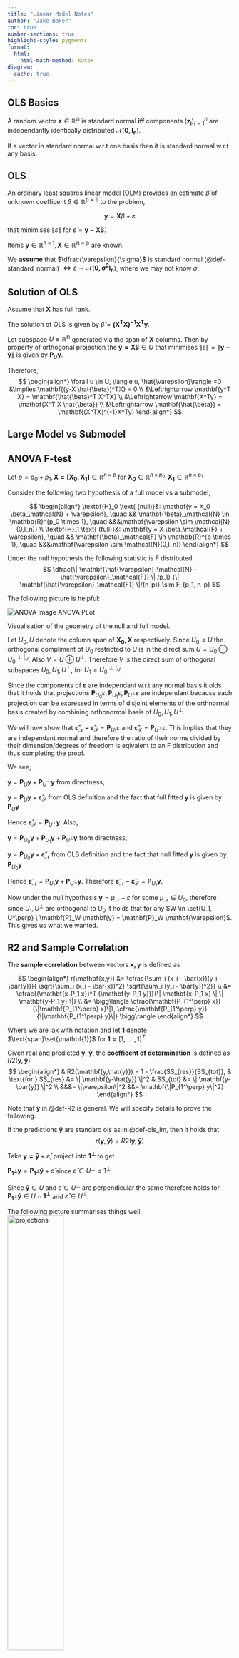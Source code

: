```yaml
---
title: "Linear Model Notes"
author: "Jake Baker"
toc: true
number-sections: true
highlight-style: pygments
format: 
  html: 
    html-math-method: katex
diagram:
  cache: true
---
```


## OLS Basics

::: {#def-standard_normal}
A random vector $\mathbf{z} \in \mathbb{R^n}$ is standard normal **iff** components 
$(\mathbf{z_i})_{i=1}^n$
are independantly identically distributed $\mathcal{N}(\mathbf{0,I_n})$.
:::

::: {.callout-note}
If a vector in standard normal w.r.t one basis then it is standard normal w.r.t any basis.
:::

::: {#def-ols_lm}
## OLS
An ordinary least squares linear model (OLM) provides an estimate $\hat{\beta}$ of unknown coefficent $\beta \in \mathbb{R^{p \times 1}}$ to the problem,

$$
\mathbf{y} = \mathbf{X} \beta + \mathbf{\varepsilon}
$$

that minimises $\| \hat{\varepsilon} \|$ for $\hat{\varepsilon} = \mathbf{y-X \hat{\beta}}$.

Items $\mathbf{y} \in \mathbb{R}^{n \times 1}, \mathbf{X} \in \mathbb{R^{n \times p}}$ are known.

We **assume** that $\dfrac{\varepsilon}{\sigma}$ is
standard normal (@def-standard_normal)
$\Leftrightarrow \varepsilon \sim \mathcal{N}(\mathbf{0, \sigma^2 I_n})$,
where we may not know $\sigma$.
:::

::: {#thm-ols_solution}
## Solution of OLS
Assume that $\mathbf{X}$ has full rank.

The solution of OLS is given by $\hat{\beta} = \mathbf{(X^TX)^{-1}X^Ty}$.
:::


::: {.proof}
Let subspace $U \leq \mathbb{R^n}$ generated via the span of $\mathbf{X}$ columns. Then by property of orthogonal projection the 
$\mathbf{\hat{y}=X \beta} \in U$
that minimises 
$\| \hat{\varepsilon} \| = \| \mathbf{y-\hat{y}} \|$ is given by $\mathbf{P}_U \mathbf{y}$.

Therefore,
$$
\begin{align*}
\forall u \in U,
\langle u, \hat{\varepsilon}\rangle =0 &\implies \mathbf{(y-X \hat{\beta})^TX} = 0
\\
&\Leftrightarrow
\mathbf{y^T X} = \mathbf{\hat{\beta}^T X^TX}
\\
&\Leftrightarrow
\mathbf{X^Ty} = \mathbf{X^T X \hat{\beta}}
\\
&\Leftrightarrow
\mathbf{\hat{\beta}} = \mathbf{(X^TX)^{-1}X^Ty}
\end{align*}
$$
:::


## Large Model vs Submodel

::: {#thm-anova_F_test}
## ANOVA F-test
Let $p=p_0+p_1, \mathbf{X = [X_0, X_1]} \in \mathbb{R}^{n \times p}$ for 
$\mathbf{X_0} \in \mathbb{R}^{n \times p_0}, \mathbf{X_1} \in \mathbb{R}^{n \times p_1}$

Consider the following two hypothesis of a full model vs a submodel,

$$
\begin{align*}
\textbf{H}_0 \text{ (null)}&:
\mathbf{y = X_0 \beta_\mathcal{N} + \varepsilon},
\quad
&& \mathbf{\beta}_\mathcal{N} \in \mathbb{R}^{p_0 \times 1},
\quad
&&&\mathbf{\varepsilon \sim \mathcal{N}(0,I_n)}
\\
\textbf{H}_1 \text{ (full)}&:
\mathbf{y = X \beta_\mathcal{F} + \varepsilon},
\quad
&& \mathbf{\beta}_\mathcal{F} \in \mathbb{R}^{p \times 1},
\quad
&&&\mathbf{\varepsilon \sim \mathcal{N}(0,I_n)}
\end{align*}
$$

Under the null hypothesis the following statistic is F distributed.
$$
\dfrac{\| \mathbf{\hat{\varepsilon}_\mathcal{N} - \hat{\varepsilon}_\mathcal{F}} \| /p_1}
{\| \mathbf{\hat{\varepsilon}_\mathcal{F}} \|/(n-p)}
\sim
F_{p_1, n-p}
$$
:::

<!-- start proof -->
::: {.proof}
The following picture is helpful:

::: {#fig-anova_plot}
![ANOVA Image](geometry_lss_extended.png)
ANOVA PLot

Visualisation of the geometry of the null and full model.
:::

Let $U_0, U$ denote the column span of $\mathbf{X_0, X}$ respectively. Since $U_0 \leq U$ the orthogonal compliment of $U_0$ restricted to $U$ is in the direct sum $U = U_0 \oplus U_0^{\perp|_U}$. Also $V = U \oplus U^\perp$. Therefore $V$ is the direct sum of orthogonal subspaces $U_0, U_1, U^\perp$, for $U_1 = U_0^{\perp|_U}$.

Since the components of $\mathbf{\varepsilon}$ are independant w.r.t any normal basis it olds that it holds that projections $\mathbf{P}_{U_0} \varepsilon, \mathbf{P}_{U_1} \varepsilon, \mathbf{P}_{U^\perp} \varepsilon$ are independant because each projection can be expressed in terms of disjoint elements of the orthnormal basis created by combining orthonormal basis of $U_0, U_1, U^\perp$.

We will now show that 
$\mathbf{\hat{\varepsilon}_\mathcal{N} - \hat{\varepsilon}_\mathcal{F}} = \mathbf{P}_{U_1} \varepsilon$
and
$\mathbf{\hat{\varepsilon}_\mathcal{F}} = \mathbf{P}_{U^\perp} \varepsilon$. This implies that they are independant normal and therefore the ratio of their norms divided by their dimension/degrees of freedom is eqivalent to an F distribution and thus completing the proof.

We see,

$\mathbf{y} = \mathbf{P}_U \mathbf{y} + \mathbf{P}_U^\perp \mathbf{y}$
from directness,

$\mathbf{y} = \mathbf{P}_U \mathbf{y} + \mathbf{\hat{\varepsilon}}_\mathcal{F}$
from OLS definition and the fact that full fitted 
$\mathbf{y}$ is given by $\mathbf{P}_U \mathbf{y}$

Hence 
$\mathbf{\hat{\varepsilon}}_\mathcal{F} = \mathbf{P}_{U^\perp} \mathbf{y}$. Also,

$\mathbf{y} = \mathbf{P}_{U_0} \mathbf{y} + \mathbf{P}_{U_1} \mathbf{y} + \mathbf{P}_{U^\perp} \mathbf{y}$ 
from directness,

$\mathbf{y} = \mathbf{P}_{U_0} \mathbf{y} + \mathbf{\hat{\varepsilon}}_\mathcal{N}$
from OLS definition and the fact that null fitted 
$\mathbf{y}$ is given by $\mathbf{P}_{U_0} \mathbf{y}$

Hence 
$\mathbf{\hat{\varepsilon}}_\mathcal{N} = \mathbf{P}_{U_1} \mathbf{y} + \mathbf{P}_{U^\perp }\mathbf{y}$.
Therefore
$\mathbf{\hat{\varepsilon}}_\mathcal{N} - \mathbf{\hat{\varepsilon}}_\mathcal{F} = \mathbf{P}_{U_1} \mathbf{y}$.

Now under the null hypothesis $\mathbf{y} = \mu_\mathcal{N} + \varepsilon$ for some $\mu_\mathcal{N} \in U_0$, therefore since $U_1, U^\perp$ are orthogonal to $U_0$ it holds that for any
$W \in \set{U_1, U^\perp} \ \mathbf{P}_W \mathbf{y} = \mathbf{P}_W \mathbf{\varepsilon}$. This gives us what we wanted.
<!-- end proof -->
:::

## R2 and Sample Correlation

::: {#def-sample_correlation}
The **sample correlation** between vectors $\mathbf{x,y}$ is defined as

$$
\begin{align*}
r(\mathbf{x,y}) 
&=
\cfrac{\sum_i (x_i - \bar{x})(y_i - \bar{y})}{ \sqrt{\sum_i (x_i - \bar{x})^2}  \sqrt{\sum_i (y_i - \bar{y})^2}}
\\ &=
\cfrac{(\mathbf{x-P_1 x})^T (\mathbf{y-P_1 y})}{\| \mathbf{x-P_1 x} \| \| \mathbf{y-P_1 y} \|}
\\ &=
\bigg\langle
  \cfrac{\mathbf{P_{1^\perp} x}}{\|\mathbf{P_{1^\perp} x}\|},
  \cfrac{\mathbf{P_{1^\perp} y}}{\|\mathbf{P_{1^\perp} y}\|}
\bigg\rangle
\end{align*}
$$

Where we are lax with notation and let $\mathbf{1}$ denote $\text{span}\set{\mathbf{1}}$ for 
$\mathbf{1} = [1,\ ...\ ,1]^T$.
:::


::: {#def-R2}
Given real and predicted $\mathbf{y}$, $\mathbf{\hat{y}}$, the **coefficent of determination** is defined as $R2(\mathbf{y,\hat{y}})$
$$
\begin{align*}
&
R2(\mathbf{y,\hat{y}}) = 1 - \frac{SS_{res}}{SS_{tot}},
& \text{for }
SS_{res} &= \| \mathbf{y-\hat{y}} \|^2
&
SS_{tot} &= \| \mathbf{y-\bar{y}} \|^2
\\
&&&=
\|\varepsilon\|^2
&&=
\mathbf{\|P_{1^\perp} y\|^2}
\end{align*}
$$

:::

::: {#rem-R2_general}
Note that $\mathbf{\hat{y}}$ in @def-R2 is general. We will specify details to prove the following.
:::

::: {#lem-R2_as_squared_correlation}
If the predictions $\mathbf{\hat{y}}$ are standard ols as in @def-ols_lm, then it holds that
$$
r(\mathbf{y}, \mathbf{\hat{y}}) = R2(\mathbf{y,\hat{y}})
$$

::: {.proof appearance="default"}
Take $\mathbf{y = \hat{y}} + \hat{\varepsilon}$, project into $\mathbf{1^\perp}$ to get 

$\mathbf{P_{1^\perp}y} = \mathbf{P_{1^\perp}\hat{y}} + \hat{\varepsilon}$ since $\hat{\varepsilon} \in U^\perp \leq 1^\perp$. 

Since $\mathbf{\hat{y}} \in U$ and $\hat{\varepsilon} \in U^\perp$ are perpendicular the same therefore holds for $\mathbf{P_{1^\perp}\hat{y}} \in U \cap \mathbf{1^\perp}$ and $\hat{\varepsilon} \in U^\perp$.

The following picture summarises things well.
![projections](../../tex_plots/R2_squared_correlation_proof/triangle.png){width=50%}

::: {.callout-note appearance="minimal"}
Note that for any right angled triangle the following holds:
$$
[\mathbf{b = c-a}] \perp \mathbf{a} 
\implies \langle \mathbf{c,a} \rangle = \| \mathbf{a} \|^2
\implies \langle \mathbf{\frac{a}{\|a\|}, \frac{c}{\|c\|}} \rangle 
= \mathbf{\frac{\|a\|}{\|c\|}}
$$
:::

So we have
$$
\begin{align*}
r(\mathbf{y}, \mathbf{\hat{y}}) 
&= 
\bigg\langle
  \cfrac{\mathbf{P_{1^\perp} y}}{\|\mathbf{P_{1^\perp} y}\|},
  \cfrac{\mathbf{P_{1^\perp} \hat{y}}}{\|\mathbf{P_{1^\perp} \hat{y}}\|}
\bigg\rangle
=
\bigg\langle
  \cfrac{\mathbf{c}}{\|\mathbf{c}\|},
  \cfrac{\mathbf{a}}{\|\mathbf{a}\|}
\bigg\rangle
= 
\mathbf{\frac{\|a\|}{\|c\|}}
\\ &=
\mathbf{\frac{\|P_{1^\perp} \hat{y}\|}{\|P_{1^\perp} y\|} }
\end{align*}
$$

and thus,

$$
r(\mathbf{y}, \mathbf{\hat{y}})^2
= 
\mathbf{\frac{\|P_{1^\perp} \hat{y}\|^2}{\|P_{1^\perp} y\|^2} }
=
\mathbf{\frac{\|P_{1^\perp} y\|^2 - \|\varepsilon\|^2}{\|P_{1^\perp} y\|^2} }
=
1 - \frac{SS_{res}}{SS_{tot}}
$$

$\square$
:::

:::


